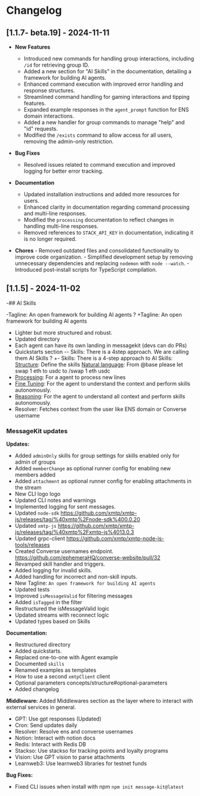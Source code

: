 # Changelog

## [1.1.7- beta.19] - 2024-11-11

- **New Features**

  - Introduced new commands for handling group interactions, including `/id` for retrieving group ID.
  - Added a new section for "AI Skills" in the documentation, detailing a framework for building AI agents.
  - Enhanced command execution with improved error handling and response structures.
  - Streamlined command handling for gaming interactions and tipping features.
  - Expanded example responses in the `agent_prompt` function for ENS domain interactions.
  - Added a new handler for group commands to manage "help" and "id" requests.
  - Modified the `/exists` command to allow access for all users, removing the admin-only restriction.

- **Bug Fixes**

  - Resolved issues related to command execution and improved logging for better error tracking.

- **Documentation**

  - Updated installation instructions and added more resources for users.
  - Enhanced clarity in documentation regarding command processing and multi-line responses.
  - Modified the `processing` documentation to reflect changes in handling multi-line responses.
  - Removed references to `STACK_API_KEY` in documentation, indicating it is no longer required.

- **Chores** - Removed outdated files and consolidated functionality to improve code organization. - Simplified development setup by removing unnecessary dependencies and replacing `nodemon` with `node --watch`. - Introduced post-install scripts for TypeScript compilation.

## [1.1.5] - 2024-11-02

-## AI Skills

-Tagline: An open framework for building AI agents ?
+Tagline: An open framework for building AI agents

- Lighter but more structured and robust.
- Updated directory
- Each agent can have its own landing in messagekit (devs can do PRs)
- Quickstarts section
  -- Skills: There is a 4step approach. We are calling them AI Skills ?
  +- Skills: There is a 4-step approach to AI Skills:
  [Structure](https://messagekit.ephemerahq.com/skills/structure): Define the skills
  [Natural language](https://messagekit.ephemerahq.com/skills/natural): From @base please let swap 1 eth to usdc to /swap 1 eth usdc
- [Processing](https://messagekit.ephemerahq.com/skills/processing): For a agent to process new lines
- [Fine Tuning](https://messagekit.ephemerahq.com/skills/fine-tuning): For the agent to understand the context and perform skills autonomously.
- [Reasoning](https://messagekit.ephemerahq.com/skills/reasoning): For the agent to understand all context and perform skills autonomously.
- Resolver: Fetches context from the user like ENS domain or Converse username

### MessageKit updates

**Updates:**

- Added `adminOnly` skills for group settings for skills enabled only for admin of groups
- Added `memberChange` as optional runner config for enabling new members added
- Added `attachment` as optional runner config for enabling attachments in the stream
- New CLI logo logo
- Updated CLI notes and warnings
- Implemented logging for sent messages.
- Updated `node-sdk` https://github.com/xmtp/xmtp-js/releases/tag/%40xmtp%2Fnode-sdk%400.0.20
- Updated `xmtp-js` https://github.com/xmtp/xmtp-js/releases/tag/%40xmtp%2Fxmtp-js%4013.0.3
- Updated grpc-client https://github.com/xmtp/xmtp-node-js-tools/releases
- Created Converse usernames endpoint. https://github.com/ephemeraHQ/converse-website/pull/32
- Revamped skill handler and triggers.
- Added logging for invalid skills.
- Added handling for incorrect and non-skill inputs.
- New Tagline: `An open framework for building AI agents`
- Updated tests
- Improved `isMessageValid` for filtering messages
- Added `isTagged` in the filter
- Restructured the isMessageValid logic
- Updated streams with reconnect logic
- Updated types based on Skills

**Documentation:**

- Restructured directory
- Added quickstarts.
- Replaced one-to-one with Agent example
- Documented `skills`
- Renamed examples as templates
- How to use a second `xmtpClient` client
- Optional parameters concepts/structure#optional-parameters
- Added changelog

**Middleware:**
Added Middlewares section as the layer where to interact with external services in general.

- GPT: Use gpt responses (Updated)
- Cron: Send updates daily
- Resolver: Resolve ens and converse usernames
- Notion: Interact with notion docs
- Redis: Interact with Redis DB
- Stackso: Use stackso for tracking points and loyalty programs
- Vision: Use GPT vision to parse attachments
- Learnweb3: Use learnweb3 libraries for testnet funds

**Bug Fixes:**

- Fixed CLI issues when install with npm `npm init message-kit@latest`
